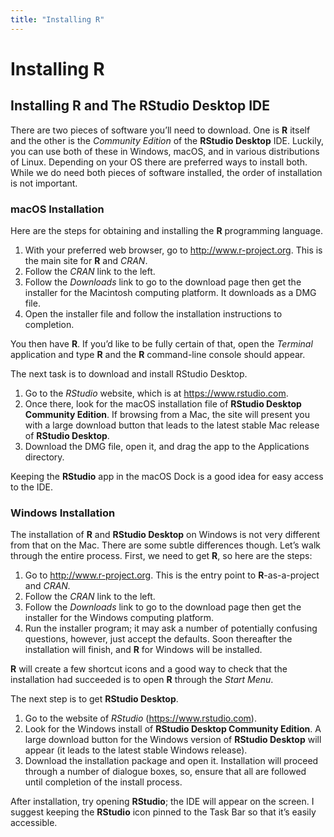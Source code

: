```yaml
---
title: "Installing R"
---
```


# Installing R {#sec:installing}

## Installing **R** and The **RStudio Desktop** IDE {-}

There are two pieces of software you'll need to download. One is **R** itself and the other is the *Community Edition* of the **RStudio Desktop** IDE. Luckily, you can use both of these in Windows, macOS, and in various distributions of Linux. Depending on your OS there are preferred ways to install both. While we do need both pieces of software installed, the order of installation is not important.

### macOS Installation {-}

Here are the steps for obtaining and installing the **R** programming language.

1. With your preferred web browser, go to <http://www.r-project.org>. This is the main site for **R** and *CRAN*.
2. Follow the *CRAN* link to the left.
3. Follow the *Downloads* link to go to the download page then get the installer for the Macintosh computing platform. It downloads as a DMG file.
4. Open the installer file and follow the installation instructions to completion.

You then have **R**. If you’d like to be fully certain of that, open the *Terminal* application and type **R** and the **R** command-line console should appear.

The next task is to download and install RStudio Desktop.

1. Go to the *RStudio* website, which is at <https://www.rstudio.com>.
2. Once there, look for the macOS installation file of **RStudio Desktop Community Edition**. If browsing from a Mac, the site will present you with a large download button that leads to the latest stable Mac release of **RStudio Desktop**.
3. Download the DMG file, open it, and drag the app to the Applications directory.

Keeping the **RStudio** app in the macOS Dock is a good idea for easy access to the IDE.

### Windows Installation {-}

The installation of **R** and **RStudio Desktop** on Windows is not very different from that on the Mac. There are some subtle differences though. Let's walk through the entire process. First, we need to get **R**, so here are the steps:

1. Go to <http://www.r-project.org>. This is the entry point to **R**-as-a-project and *CRAN.*
2. Follow the *CRAN* link to the left.
3. Follow the *Downloads* link to go to the download page then get the installer for the Windows computing platform.
4. Run the installer program; it may ask a number of potentially confusing questions, however, just accept the defaults. Soon thereafter the installation will finish, and **R** for Windows will be installed.

**R** will create a few shortcut icons and a good way to check that the installation had succeeded is to open **R** through the *Start Menu*.

The next step is to get **RStudio Desktop**.

1. Go to the website of *RStudio* (<https://www.rstudio.com>).
2. Look for the Windows install of **RStudio Desktop Community Edition**. A large download button for the Windows version of **RStudio Desktop** will appear (it leads to the latest stable Windows release).
3. Download the installation package and open it. Installation will proceed through a number of dialogue boxes, so, ensure that all are followed until completion of the install process.

After installation, try opening **RStudio**; the IDE will appear on the screen. I suggest keeping the **RStudio** icon pinned to the Task Bar so that it's easily accessible.
